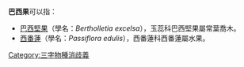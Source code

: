 '''巴西果'''可以指：
* [[巴西堅果|巴西堅果]]（學名：''Bertholletia excelsa''），玉蕊科巴西堅果屬常葉喬木。
* [[西番蓮|西番蓮]]（學名：''Passiflora edulis''），西番蓮科西番蓮屬水果。
{{disambig}}
[[Category:三字物種消歧義|Category:三字物種消歧義]]